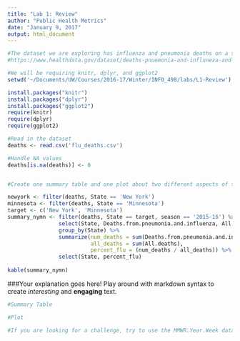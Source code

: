 ```yaml
---
title: "Lab 1: Review"
author: "Public Health Metrics"
date: "January 9, 2017"
output: html_document
---
```


```r
#The dataset we are exploring has influenza and pneumonia deaths on a state and national level, over time.
#https://www.healthdata.gov/dataset/deaths-pnuemonia-and-influneza-and-all-deaths-state-and-region-national-center-health

#We will be requiring knitr, dplyr, and ggplot2
setwd('~/Documents/UW/Courses/2016-17/Winter/INFO_498/labs/L1-Review')

install.packages("knitr")
install.packages("dplyr")
install.packages("ggplot2")
require(knitr)
require(dplyr)
require(ggplot2)

#Read in the dataset
deaths <- read.csv('flu_deaths.csv')

#Handle NA values
deaths[is.na(deaths)] <- 0


#Create one summary table and one plot about two different aspects of the dataset. Include a small paragraph explaining what each table/plot is showing.

newyork <- filter(deaths, State == 'New York')
minnesota <- filter(deaths, State == 'Minnesota')
target <- c('New York', 'Minnesota')
summary_nymn <- filter(deaths, State == target, season == '2015-16') %>% 
                select(State, Deaths.from.pneumonia.and.influenza, All.deaths) %>% 
                group_by(State) %>% 
                summarize(num_deaths = sum(Deaths.from.pneumonia.and.influenza),
                          all_deaths = sum(All.deaths),
                          percent_flu = (num_deaths / all_deaths)) %>% 
                select(State, percent_flu)
                
kable(summary_nymn)

```

###Your explanation goes here!
Play around with markdown syntax to create *interesting* and **engaging** text.

```r
#Summary Table

```

```r
#Plot

```

```r
#If you are looking for a challenge, try to use the MMWR.Year.Week data to show the number of deaths over time for one season

```

